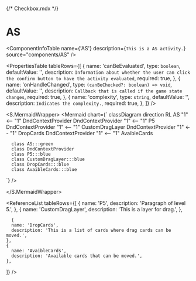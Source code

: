 {/* Checkbox.mdx */}



<Meta title="ApplicationModel/Components/Activities/Visual/AS/docs" />

# AS

<ComponentInfoTable
  name={'AS'}
  description={`This is a AS activity.`}
  source="components/AS"
/>

<PropertiesTable
  tableRows={[
    {
      name: 'canBeEvaluated',
      type: `boolean`,
      defaultValue: '',
      description: `Information about whether the user can click the confirm button to have the activity evaluated`,
      required: true,
    },
    {
      name: 'onHandleChanged',
      type: `(canBeChecked?: boolean) => void`,
      defaultValue: '',
      description: `Callback that is called if the game state changes`,
      required: true,
    },
    {
      name: 'complexity',
      type: `string`,
      defaultValue: '',
      description: `Indicates the complexity.`,
      required: true,
    },
  ]}
/>

<S.MermaidWrapper>
<Mermaid
  chart={`
     classDiagram
     direction RL
      AS "1" <-- "1" DndContextProvider
      DndContextProvider "1" <-- "1" P5
      DndContextProvider "1" <-- "1" CustomDragLayer
      DndContextProvider "1" <-- "1" DropCards
      DndContextProvider "1" <-- "1" AvaibleCards

      class AS:::green
      class DndContextProvider
      class P5:::blue
      class CustomDragLayer:::blue
      class DropCards:::blue
      class AvaibleCards:::blue

`}
/>

</S.MermaidWrapper>

<ReferenceList
  tableRows={[
    {
      name: 'P5',
      description: 'Paragraph of level 5.',
    },
    {
      name: 'CustomDragLayer',
      description: 'This is a layer for drag.',
    },

      {
      name: 'DropCards',
      description: 'This is a list of cards where drag cards can be moved.',
    },
    {
      name: 'AvaibleCards',
      description: 'Available cards that can be moved.',
    },

]}
/>
